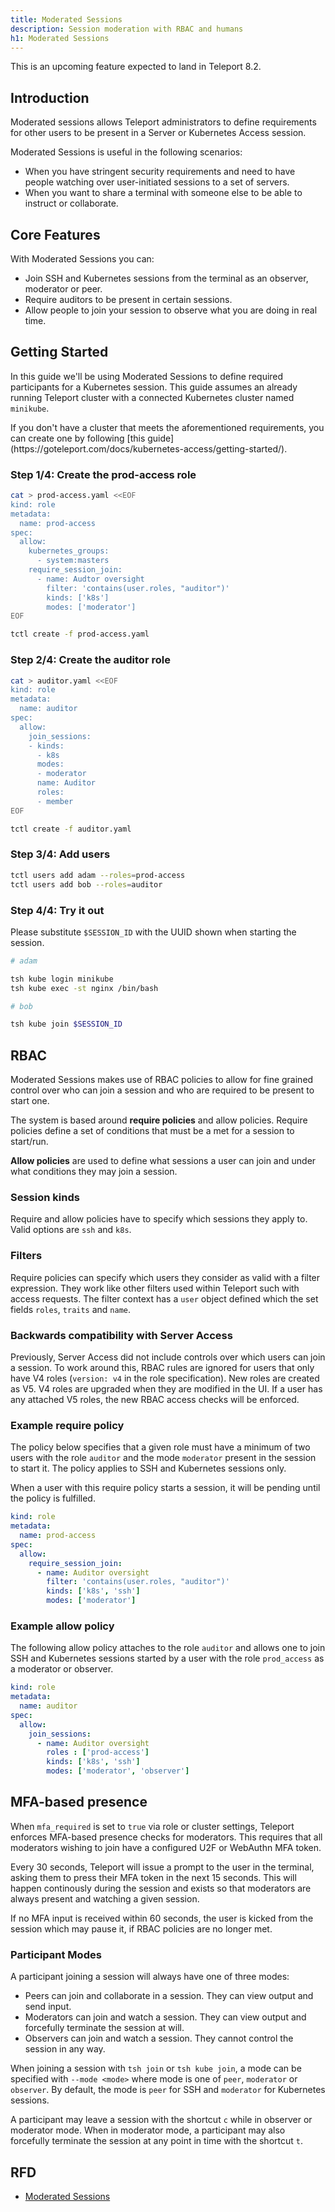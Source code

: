 ```yaml
---
title: Moderated Sessions
description: Session moderation with RBAC and humans
h1: Moderated Sessions
---
```


This is an upcoming feature expected to land in Teleport 8.2.

## Introduction

Moderated sessions allows Teleport administrators to
define requirements for other users to be present in a Server or Kubernetes Access session.

Moderated Sessions is useful in the following scenarios:
- When you have stringent security requirements and need to have people watching over user-initiated sessions to a set of servers.
- When you want to share a terminal with someone else to be able to instruct or collaborate.

## Core Features

With Moderated Sessions you can:
- Join SSH and Kubernetes sessions from the terminal as an observer, moderator or peer.
- Require auditors to be present in certain sessions.
- Allow people to join your session to observe what you are doing in real time.

## Getting Started

In this guide we'll be using Moderated Sessions to define required participants for a Kubernetes session.
This guide assumes an already running Teleport cluster with a connected Kubernetes cluster named `minikube`.

<Admonition type="tip">
  If you don't have a cluster that meets the aforementioned requirements,
  you can create one by following [this guide](https://goteleport.com/docs/kubernetes-access/getting-started/).
</Admonition>

### Step 1/4: Create the prod-access role

```sh
cat > prod-access.yaml <<EOF
kind: role
metadata:
  name: prod-access
spec:
  allow:
    kubernetes_groups:
      - system:masters
    require_session_join:
      - name: Audtor oversight
        filter: 'contains(user.roles, "auditor")'
        kinds: ['k8s']
        modes: ['moderator']
EOF

tctl create -f prod-access.yaml
```

### Step 2/4: Create the auditor role

```sh
cat > auditor.yaml <<EOF
kind: role
metadata:
  name: auditor
spec:
  allow:
    join_sessions:
    - kinds:
      - k8s
      modes:
      - moderator
      name: Auditor
      roles:
      - member
EOF

tctl create -f auditor.yaml
```

### Step 3/4: Add users

```sh
tctl users add adam --roles=prod-access
tctl users add bob --roles=auditor
```

### Step 4/4: Try it out

Please substitute `$SESSION_ID` with the UUID shown when starting the session.

```sh
# adam

tsh kube login minikube
tsh kube exec -st nginx /bin/bash
```

```sh
# bob

tsh kube join $SESSION_ID
```

## RBAC

Moderated Sessions makes use of RBAC policies to allow for fine grained control over
who can join a session and who are required to be present to start one.

The system is based around **require policies** and allow policies. Require policies define a set of conditions
that must be a met for a session to start/run.

**Allow policies** are used to define what sessions a user can join
and under what conditions they may join a session.

### Session kinds

Require and allow policies have to specify which sessions they apply to. Valid options are `ssh` and `k8s`.

### Filters

Require policies can specify which users they consider as valid with a filter expression. They work like
other filters used within Teleport such with access requests. The filter context has a `user` object defined
which the set fields `roles`, `traits` and `name`.

### Backwards compatibility with Server Access

Previously, Server Access did not include controls over which users can join a session.
To work around this, RBAC rules are ignored for users that only have V4 roles (`version: v4` in the role specification).
New roles are created as V5. V4 roles are upgraded when they are modified in the UI.
If a user has any attached V5 roles, the new RBAC access checks will be enforced.

### Example require policy

The policy below specifies that a given role
must have a minimum of two users with the role `auditor` and the mode `moderator` present in the session
to start it. The policy applies to SSH and Kubernetes sessions only.

When a user with this require policy starts a session, it will be pending
until the policy is fulfilled.

```yaml
kind: role
metadata:
  name: prod-access
spec:
  allow:
    require_session_join:
      - name: Auditor oversight
        filter: 'contains(user.roles, "auditor")'
        kinds: ['k8s', 'ssh']
        modes: ['moderator']
```

### Example allow policy

The following allow policy attaches to the role `auditor` and allows one to join
SSH and Kubernetes sessions started by a user with the role `prod_access` as a moderator or observer.

```yaml
kind: role
metadata:
  name: auditor
spec:
  allow:
    join_sessions:
      - name: Auditor oversight
        roles : ['prod-access']
        kinds: ['k8s', 'ssh']
        modes: ['moderator', 'observer']
```

## MFA-based presence

When `mfa_required` is set to `true` via role or cluster settings, Teleport enforces
MFA-based presence checks for moderators.
This requires that all moderators wishing to join have a configured U2F or WebAuthn MFA token.

Every 30 seconds, Teleport will issue a prompt to the user in the terminal, asking them
to press their MFA token in the next 15 seconds. This will happen continously during the session
and exists so that moderators are always present and watching a given session.

If no MFA input is received within 60 seconds, the user is kicked
from the session which may pause it, if RBAC policies are no longer met.

### Participant Modes

A participant joining a session will always have one of three modes:
- Peers can join and collaborate in a session. They can view output and send input.
- Moderators can join and watch a session. They can view output and forcefully terminate the session at will.
- Observers can join and watch a session. They cannot control the session in any way.

When joining a session with `tsh join` or `tsh kube join`, a mode can be specified with `--mode <mode>`
where mode is one of `peer`, `moderator` or `observer`. By default, the mode is `peer` for SSH and
`moderator` for Kubernetes sessions.

A participant may leave a session with the shortcut `c` while in observer or moderator mode.
When in moderator mode, a participant may also forcefully terminate the session at any point in time
with the shortcut `t`.

## RFD

- [Moderated Sessions](https://github.com/gravitational/teleport/blob/master/rfd/0043-kubeaccess-multiparty.md)
